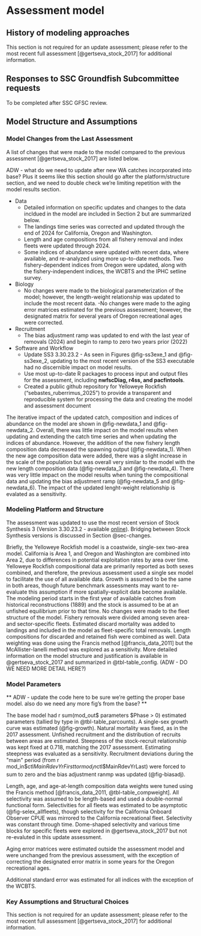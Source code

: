 # Assessment model

## History of modeling approaches

This section is not required for an update assessment; please refer to the most recent full assessment [@gertseva_stock_2017] for additional information.

## Responses to SSC Groundfish Subcommittee requests

To be completed after SSC GFSC review.

## Model Structure and Assumptions


### Model Changes from the Last Assessment{#sec-changes}

A list of changes that were made to the model compared to the previous assessment [@gertseva_stock_2017] are listed below. 

ADW - what do we need to update after new WA catches incorporated into base? Plus it seems like this section should go after the platform/structure section, and we need to double check we're limiting repetition with the model results section.

- Data 
    - Detailed information on specific updates and changes to the data incldued in the model are included in Section 2 but are summarized below. 
    - The landings time series was corrected and updated through the end of 2024 for California, Oregon and Washington.
    - Length and age compositions from all fishery removal and index fleets were updated through 2024.
    - Some indices of abundance were updated with recent data, where available, and re-analyzed using more up-to-date methods. Two fishery-dependent indices from Oregon were updated, along with the fishery-independent indices, the WCBTS and the IPHC setline survey. 
- Biology
    - No changes were made to the biological parameterization of the model; however, the length-weight relationship was updated to include the most recent data.
    -No changes were made to the aging error matrices estimated for the previous assessment; however, the designated matrix for several years of Oregon recreational ages were corrected. 
- Recruitment
    - The bias adjustment ramp was updated to end with the last year of removals (2024) and begin to ramp to zero two years prior (2022)
- Software and Workflow
    - Update SS3 3.30.23.2 - As seen in Figures @fig-ss3exe_1 and @fig-ss3exe_2, updating to the most recent version of the SS3 executable had no discernible impact on model results. 
    - Use most up-to-date R packages to process input and output files for the assessment, including **nwfscDiag, r4ss, and pacfintools**. 
    - Created a public github repository for Yelloweye Rockfish ("sebastes_ruberrimus_2025") to provide a transparent and reproducible system for processing the data and creating the model and assessment document

<!-- Description of new modeling approaches and changes made from the last assessment, with rationale. This should include bridging analyses that highlight the data and model changes that were most influential with respect to changes between the assessment being reviewed and the most recent adopted assessment. 

<!-- KLO: The TOR says this is not required for updates. I am doubtful the SSC will be ok with that. ADW - agreed. We will need to discuss data bridging.  -->

The iterative impact of the updated catch, composition and indices of abundance on the model are shown in @fig-newdata_1 and @fig-newdata_2. Overall, there was little impact on the model results when updating and extending the catch time series and when updating the indices of abundance. However, the addition of the new fishery length composition data decreased the spawning output (@fig-newdata_1). When the new age composition data were added, there was a slight increase in the scale of the population but was overall very similar to the model with the new length composition data (@fig-newdata_3 and @fig-newdata_4). There was very little impact on the model results when tuning the compositional data and updating the bias adjustment ramp (@fig-newdata_5 and @fig-newdata_6). The impact of the updated lenght-weight relationship is evalated as a sensitivity. 

### Modeling Platform and Structure

The assessment was updated to use the most recent version of Stock Synthesis 3 (Version 3.30.23.2 - available [online](https://github.com/nmfs-ost/ss3-source-code/releases/tag/v3.30.23.2)). Bridging between Stock Synthesis versions is discussed in Section @sec-changes. 

Briefly, the Yelloweye Rockfish model is a coastwide, single-sex two-area model. California is Area 1, and Oregon and Washington are combined into Area 2, due to differences in potential exploitation rates by area over time. Yelloweye Rockfish compositional data are primarily reported as both sexes combined, and therefore, the previous assessment used a single sex model to facilitate the use of all available data. Growth is assumed to be the same in both areas, though future benchmark assessments may want to re-evaluate this assumption if more spatially-explicit data become available. The modeling period starts in the first year of available catches from historical reconstructions (1889) and the stock is assumed to be at an unfished equilibrium prior to that time. No changes were made to the fleet structure of the model. Fishery removals were divided among seven area- and sector-specific fleets. Estimated discard mortality was added to landings and included in the model as fleet-specific total removals. Length compositions for discarded and retained fish were combined as well. Data weighting was done using the Francis method [@francis_data_2011] but the McAllister-Ianelli method was explored as a sensitivity. More detailed information on the model structure and justification is available in @gertseva_stock_2017 and summarized in @tbl-table_config. (ADW - DO WE NEED MORE DETAIL HERE?)

<!-- Assessment program and its version used for the assessment (i.e., date executable program file was compiled), description of model structure, definitions of fleets and areas. Description of how the first year that is included in the model was selected and how the population state at the time is defined (e.g., B0, stable age structure). -->


### Model Parameters

** ADW - update the code here to be sure we're getting the proper base model. also do we need any more fig's from the base? **

The base model had r sum(mod_out$ parameters $Phase > 0) estimated parameters (tallied by type in @tbl-table_parcounts). A single-sex growth curve was estimated (@fig-growth). Natural mortality was fixed, as in the 2017 assessment. Unfished recruitment and the distribution of recruits between areas are estimated. Steepness of the stock-recruit relationship was kept fixed at 0.718, matching the 2017 assessment. Estimating steepness was evaluated as a sensitivity. Recruitment deviations during the "main" period (from r mod_in$ctl$MainRdevYrFirst to r mod_in$ctl$MainRdevYrLast) were forced to sum to zero and the bias adjustment ranmp was updated (@fig-biasadj). 

Length, age, and age-at-length composition data weights were tuned using the Francis method [@francis_data_2011, @tbl-table_compweight]. All selectivity was assumed to be length-based and used a double-normal functional form. Selectivities for all fleets was estimated to be asymptotic (@fig-selex_allfleets), though selectivity for the California Onboard Observer CPUE was mirrored to the California recreational fleet. Selectivity was constant through time. Dome-shaped selectivity and various time blocks for specific fleets were explored in @gertseva_stock_2017 but not re-evaluted in this update assessment.   

Aging error matrices were estimated outside the assessment model and were unchanged from the previous assessment, with the exception of correcting the designated error matrix in some years for the Oregon recreational ages. 

Additional standard error was estimated for all indices with the exception of the WCBTS. 

<!-- Model parameters: estimated and fixed parameters, constraints on parameters, selectivity assumptions, natural mortality, treatment of age reading bias and/or imprecision, and other fixed parameters, description of stock-recruitment constraints or components, critical assumptions, and consequences of assumption failures.  -->

### Key Assumptions and Structural Choices

This section is not required for an update assessment; please refer to the most recent full assessment [@gertseva_stock_2017] for additional information.
